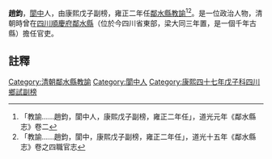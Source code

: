 {{明清人物信息框
| 姓名 =趙鈞
| 最高職務 = [[四川|四川]][[鄰水縣|鄰水縣]][[教諭|教諭]]
| 國家 = 大清
| 籍貫 = [[閬中|閬中]]
| 字號 =
| 出生日期 = ？年？月？日
| 逝世日期 = ？年？月？日
| 墓葬 = 
| 配偶 =  
| 親屬 = 曾祖、祖、父，母
| 出身 =康熙戊子副榜 
| 著作 =  
*
}}
'''趙鈞'''{{BD|？年||？年||}}，[[閬中|閬中]]人，由康熙戊子副榜，雍正二年任[[鄰水縣|鄰水縣]][[教諭|教諭]]<ref>「教諭……趙鈞，閬中人，康熙戊子副榜，雍正二年任」，道光元年《鄰水縣志》卷二</ref><ref>「教諭……趙鈞，閬中，康熙戊子副榜，雍正二年任」，道光十五年《鄰水縣志》卷之四職官志</ref>。是一位政治人物，清朝時曾在[[四川|四川]][[順慶府|順慶府]][[鄰水縣|鄰水縣]]（位於今四川省東部，梁大同三年置，是一個千年古縣）擔任官吏。
==註釋==
{{reflist}}
{{清朝人物小作品}}
[[Category:清朝鄰水縣教諭|Category:清朝鄰水縣教諭]]
[[Category:閬中人|Category:閬中人]]
[[Category:康熙四十七年戊子科四川鄉試副榜|Category:康熙四十七年戊子科四川鄉試副榜]]